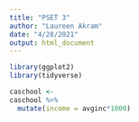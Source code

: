 ```yaml
---
title: "PSET 3"
author: "Laureen Akram"
date: "4/28/2021"
output: html_document
---
```


```r
library(ggplot2)
library(tidyverse)
```

```r
caschool <-
caschool %>% 
  mutate(income = avginc*1000)

```


